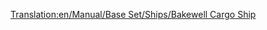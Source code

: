 [[Translation:en/Manual/Base Set/Ships/Bakewell Cargo Ship]]
{{en/Ships|Name=Bakewell Cargo Ship
|Image=[[File:en/CargoShip.png|Bakewell Cargo Ship]]
|Cost=£27,418 ($54,836)
|Speed=40 km/h (25 mph)
|Annual=£1,853 ($3,706)
|Designed=1974
|Lifespan=30
|Capacity=190 units*
|Statnote=''*'' (190 units of Mail, Coal, Livestock, Goods, Grain, Wood, Iron ore, Steel, Valuables)
|Description=The Bakewel Cargo Ship is the faster and larger of the two cargo ships. 
|Real-life=Fictional.  Named for Richard Bakewell, a quality assurance tester associated with the original ''Transport Tycoon.''
}}